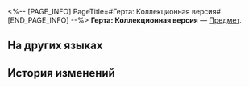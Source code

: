 <%-- [PAGE_INFO]
PageTitle=#Герта: Коллекционная версия#
[END_PAGE_INFO] --%>
{{Предмет Инфобокс
|id          = 250602
|Изображение = Предмет Герта- Коллекционная версия.png
|Тип         = 
|Инвентарь   = 
|Редкость    = 4
|Эффект      = 
|Описание    = После размещения в Галерее вероятностей в магазине диковин Зоны торговли в Расходящейся вселенной добавляется 1 диковина.
}}
{{Описание|Великая госпожа Герта. Даже её воплощение преисполнено мудрости.}}
'''Герта: Коллекционная версия''' — [[Предмет]].

==На других языках==
{{На других языках
|en   = Herta: Collector's Edition
|zhs  = 黑塔•典藏版
|zht  = 黑塔•典藏版
|ja   = ヘルタ・コレクターズエディション
|ko   = 헤르타•소장판
|es   = Herta: edición de coleccionista
|fr   = Herta&nbsp;: Édition collector
|ru   = Герта: Коллекционная версия
|th   = Herta: ฉบับนักสะสม
|vi   = Herta - Bản Sưu Tập
|de   = Herta – Sammleredition
|id   = Herta: Edisi Kolektor
|pt   = Herta: Edição de Colecionador
}}

==История изменений==
{{История изменений|3.5}}
